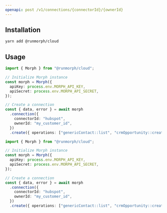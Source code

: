 ```yaml
---
openapi: post /v1/connections/{connectorId}/{ownerId}
---
```


## Installation

```bash
yarn add @runmorph/cloud
```

## Usage

```typescript
import { Morph } from "@runmorph/cloud";

// Initialize Morph instance
const morph = Morph({
  apiKey: process.env.MORPH_API_KEY,
  apiSecret: process.env.MORPH_API_SECRET,
});

// Create a connection
const { data, error } = await morph
  .connection({
    connectorId: "hubspot",
    ownerId: "my_customer_id",
  })
  .create({ operations: ["genericContact::list", "crmOpportunity::create"] });
```

<RequestExample>

```typescript
import { Morph } from "@runmorph/cloud";

// Initialize Morph instance
const morph = Morph({
  apiKey: process.env.MORPH_API_KEY,
  apiSecret: process.env.MORPH_API_SECRET,
});

// Create a connection
const { data, error } = await morph
  .connection({
    connectorId: "hubspot",
    ownerId: "my_customer_id",
  })
  .create({ operations: ["genericContact::list", "crmOpportunity::create"] });
```

## </RequestExample>
